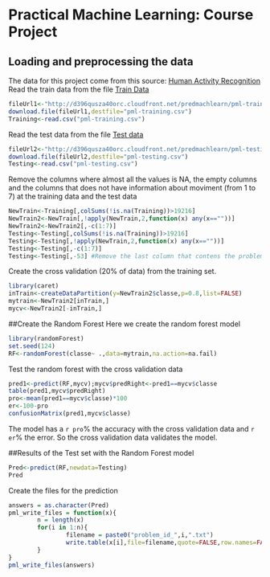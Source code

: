 # Practical Machine Learning: Course Project

## Loading and preprocessing the data

The data for this project come from this source: [Human Activity Recognition](http://groupware.les.inf.puc-rio.br/har)
Read the train data from the file [Train Data](https://d396qusza40orc.cloudfront.net/predmachlearn/pml-training.csv)
```r
fileUrl1<-"http://d396qusza40orc.cloudfront.net/predmachlearn/pml-training.csv"
download.file(fileUrl1,destfile="pml-training.csv")
Training<-read.csv("pml-training.csv")
```
Read the test data from the file [Test data](https://d396qusza40orc.cloudfront.net/predmachlearn/pml-testing.csv)
```r
fileUrl2<-"http://d396qusza40orc.cloudfront.net/predmachlearn/pml-testing.csv"
download.file(fileUrl2,destfile="pml-testing.csv")
Testing<-read.csv("pml-testing.csv")
```
Remove the columns where almost all the values is NA, the empty columns and the columns that does not have information about moviment (from 1 to 7) at the training data and the test data
```r
NewTrain<-Training[,colSums(!is.na(Training))>19216]
NewTrain2<-NewTrain[,!apply(NewTrain,2,function(x) any(x==""))]
NewTrain2<-NewTrain2[,-c(1:7)]
Testing<-Testing[,colSums(!is.na(Training))>19216]
Testing<-Testing[,!apply(NewTrain,2,function(x) any(x==""))]
Testing<-Testing[,-c(1:7)]
Testing<-Testing[,-53] #Remove the last column that contens the problem_id
```
Create the cross validation (20% of data) from the training set.
```r
library(caret)
inTrain<-createDataPartition(y=NewTrain2$classe,p=0.8,list=FALSE)
mytrain<-NewTrain2[inTrain,]
mycv<-NewTrain2[-inTrain,]
```


##Create the Random Forest
Here we create the random forest model
```r
library(randomForest)
set.seed(124)
RF<-randomForest(classe~ .,data=mytrain,na.action=na.fail)
```
Test the random forest with the cross validation data
```r
pred1<-predict(RF,mycv);mycv$predRight<-pred1==mycv$classe
table(pred1,mycv$predRight)
pro<-mean(pred1==mycv$classe)*100
er<-100-pro
confusionMatrix(pred1,mycv$classe)
```
The model has a `r pro`% the accuracy with the cross validation data and `r er`% the error. So the cross validation data validates the model.

##Results of the Test set with the Random Forest model

```r
Pred<-predict(RF,newdata=Testing)
Pred
```
Create the files for the prediction
```r
answers = as.character(Pred)
pml_write_files = function(x){
        n = length(x)
        for(i in 1:n){
                filename = paste0("problem_id_",i,".txt")
                write.table(x[i],file=filename,quote=FALSE,row.names=FALSE,col.names=FALSE)
        }
}
pml_write_files(answers)
```



